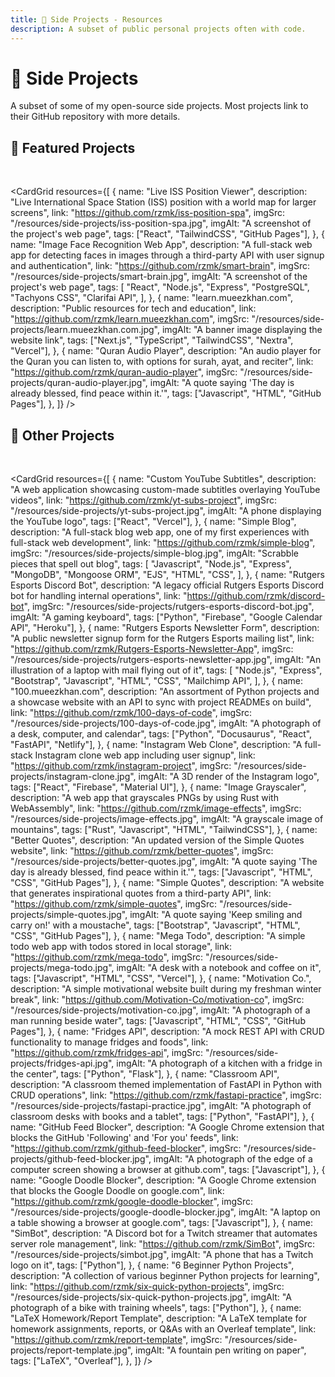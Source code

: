 ```yaml
---
title: 🚀 Side Projects - Resources
description: A subset of public personal projects often with code.
---
```



# 🚀 Side Projects

A subset of some of my open-source side projects. Most projects link to their GitHub repository with more details.

## 🌟 Featured Projects

<br />

<CardGrid
  resources={[
    {
      name: "Live ISS Position Viewer",
      description:
        "Live International Space Station (ISS) position with a world map for larger screens",
      link: "https://github.com/rzmk/iss-position-spa",
      imgSrc: "/resources/side-projects/iss-position-spa.jpg",
      imgAlt: "A screenshot of the project's web page",
      tags: ["React", "TailwindCSS", "GitHub Pages"],
    },
    {
      name: "Image Face Recognition Web App",
      description:
        "A full-stack web app for detecting faces in images through a third-party API with user signup and authentication",
      link: "https://github.com/rzmk/smart-brain",
      imgSrc: "/resources/side-projects/smart-brain.jpg",
      imgAlt: "A screenshot of the project's web page",
      tags: [
        "React",
        "Node.js",
        "Express",
        "PostgreSQL",
        "Tachyons CSS",
        "Clarifai API",
      ],
    },
    {
      name: "learn.mueezkhan.com",
      description: "Public resources for tech and education",
      link: "https://github.com/rzmk/learn.mueezkhan.com",
      imgSrc: "/resources/side-projects/learn.mueezkhan.com.jpg",
      imgAlt: "A banner image displaying the website link",
      tags: ["Next.js", "TypeScript", "TailwindCSS", "Nextra", "Vercel"],
    },
    {
      name: "Quran Audio Player",
      description:
        "An audio player for the Quran you can listen to, with options for surah, ayat, and reciter",
      link: "https://github.com/rzmk/quran-audio-player",
      imgSrc: "/resources/side-projects/quran-audio-player.jpg",
      imgAlt:
        "A quote saying 'The day is already blessed, find peace within it.'",
      tags: ["Javascript", "HTML", "GitHub Pages"],
    },
  ]}
/>

## 🎯 Other Projects

<br />

<CardGrid
  resources={[
    {
      name: "Custom YouTube Subtitles",
      description:
        "A web application showcasing custom-made subtitles overlaying YouTube videos",
      link: "https://github.com/rzmk/yt-subs-project",
      imgSrc: "/resources/side-projects/yt-subs-project.jpg",
      imgAlt: "A phone displaying the YouTube logo",
      tags: ["React", "Vercel"],
    },
    {
      name: "Simple Blog",
      description:
        "A full-stack blog web app, one of my first experiences with full-stack web development",
      link: "https://github.com/rzmk/simple-blog",
      imgSrc: "/resources/side-projects/simple-blog.jpg",
      imgAlt: "Scrabble pieces that spell out blog",
      tags: [
        "Javascript",
        "Node.js",
        "Express",
        "MongoDB",
        "Mongoose ORM",
        "EJS",
        "HTML",
        "CSS",
      ],
    },
    {
      name: "Rutgers Esports Discord Bot",
      description:
        "A legacy official Rutgers Esports Discord bot for handling internal operations",
      link: "https://github.com/rzmk/discord-bot",
      imgSrc: "/resources/side-projects/rutgers-esports-discord-bot.jpg",
      imgAlt: "A gaming keyboard",
      tags: ["Python", "Firebase", "Google Calendar API", "Heroku"],
    },
    {
      name: "Rutgers Esports Newsletter Form",
      description:
        "A public newsletter signup form for the Rutgers Esports mailing list",
      link: "https://github.com/rzmk/Rutgers-Esports-Newsletter-App",
      imgSrc: "/resources/side-projects/rutgers-esports-newsletter-app.jpg",
      imgAlt: "An illustration of a laptop with mail flying out of it",
      tags: [
        "Node.js",
        "Express",
        "Bootstrap",
        "Javascript",
        "HTML",
        "CSS",
        "Mailchimp API",
      ],
    },
    {
      name: "100.mueezkhan.com",
      description:
        "An assortment of Python projects and a showcase website with an API to sync with project READMEs on build",
      link: "https://github.com/rzmk/100-days-of-code",
      imgSrc: "/resources/side-projects/100-days-of-code.jpg",
      imgAlt: "A photograph of a desk, computer, and calendar",
      tags: ["Python", "Docusaurus", "React", "FastAPI", "Netlify"],
    },
    {
      name: "Instagram Web Clone",
      description: "A full-stack Instagram clone web app including user signup",
      link: "https://github.com/rzmk/instagram-project",
      imgSrc: "/resources/side-projects/instagram-clone.jpg",
      imgAlt: "A 3D render of the Instagram logo",
      tags: ["React", "Firebase", "Material UI"],
    },
    {
      name: "Image Grayscaler",
      description:
        "A web app that grayscales PNGs by using Rust with WebAssembly",
      link: "https://github.com/rzmk/image-effects",
      imgSrc: "/resources/side-projects/image-effects.jpg",
      imgAlt: "A grayscale image of mountains",
      tags: ["Rust", "Javascript", "HTML", "TailwindCSS"],
    },
    {
      name: "Better Quotes",
      description: "An updated version of the Simple Quotes website",
      link: "https://github.com/rzmk/better-quotes",
      imgSrc: "/resources/side-projects/better-quotes.jpg",
      imgAlt:
        "A quote saying 'The day is already blessed, find peace within it.'",
      tags: ["Javascript", "HTML", "CSS", "GitHub Pages"],
    },
    {
      name: "Simple Quotes",
      description:
        "A website that generates inspirational quotes from a third-party API",
      link: "https://github.com/rzmk/simple-quotes",
      imgSrc: "/resources/side-projects/simple-quotes.jpg",
      imgAlt: "A quote saying 'Keep smiling and carry on!' with a moustache",
      tags: ["Bootstrap", "Javascript", "HTML", "CSS", "GitHub Pages"],
    },
    {
      name: "Mega Todo",
      description: "A simple todo web app with todos stored in local storage",
      link: "https://github.com/rzmk/mega-todo",
      imgSrc: "/resources/side-projects/mega-todo.jpg",
      imgAlt: "A desk with a notebook and coffee on it",
      tags: ["Javascript", "HTML", "CSS", "Vercel"],
    },
    {
      name: "Motivation Co.",
      description:
        "A simple motivational website built during my freshman winter break",
      link: "https://github.com/Motivation-Co/motivation-co",
      imgSrc: "/resources/side-projects/motivation-co.jpg",
      imgAlt: "A photograph of a man running beside water",
      tags: ["Javascript", "HTML", "CSS", "GitHub Pages"],
    },
    {
      name: "Fridges API",
      description:
        "A mock REST API with CRUD functionality to manage fridges and foods",
      link: "https://github.com/rzmk/fridges-api",
      imgSrc: "/resources/side-projects/fridges-api.jpg",
      imgAlt: "A photograph of a kitchen with a fridge in the center",
      tags: ["Python", "Flask"],
    },
    {
      name: "Classroom API",
      description:
        "A classroom themed implementation of FastAPI in Python with CRUD operations",
      link: "https://github.com/rzmk/fastapi-practice",
      imgSrc: "/resources/side-projects/fastapi-practice.jpg",
      imgAlt: "A photograph of classroom desks with books and a tablet",
      tags: ["Python", "FastAPI"],
    },
    {
      name: "GitHub Feed Blocker",
      description:
        "A Google Chrome extension that blocks the GitHub 'Following' and 'For you' feeds",
      link: "https://github.com/rzmk/github-feed-blocker",
      imgSrc: "/resources/side-projects/github-feed-blocker.jpg",
      imgAlt:
        "A photograph of the edge of a computer screen showing a browser at github.com",
      tags: ["Javascript"],
    },
    {
      name: "Google Doodle Blocker",
      description:
        "A Google Chrome extension that blocks the Google Doodle on google.com",
      link: "https://github.com/rzmk/google-doodle-blocker",
      imgSrc: "/resources/side-projects/google-doodle-blocker.jpg",
      imgAlt: "A laptop on a table showing a browser at google.com",
      tags: ["Javascript"],
    },
    {
      name: "SimBot",
      description:
        "A Discord bot for a Twitch streamer that automates server role management",
      link: "https://github.com/rzmk/SimBot",
      imgSrc: "/resources/side-projects/simbot.jpg",
      imgAlt: "A phone that has a Twitch logo on it",
      tags: ["Python"],
    },
    {
      name: "6 Beginner Python Projects",
      description:
        "A collection of various beginner Python projects for learning",
      link: "https://github.com/rzmk/six-quick-python-projects",
      imgSrc: "/resources/side-projects/six-quick-python-projects.jpg",
      imgAlt: "A photograph of a bike with training wheels",
      tags: ["Python"],
    },
    {
      name: "LaTeX Homework/Report Template",
      description:
        "A LaTeX template for homework assignments, reports, or Q&As with an Overleaf template",
      link: "https://github.com/rzmk/report-template",
      imgSrc: "/resources/side-projects/report-template.jpg",
      imgAlt: "A fountain pen writing on paper",
      tags: ["LaTeX", "Overleaf"],
    },
  ]}
/>
